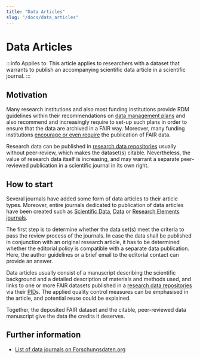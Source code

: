 ```yaml
---
title: "Data Articles"
slug: "/docs/data_articles"
---
```

# Data Articles

:::info Applies to:
This article applies to researchers with a dataset that warrants to publish an accompanying scientific data article in a scientific journal.
:::

## Motivation
Many research institutions and also most funding institutions provide RDM guidelines within their recommendations on [data management plans](/docs/data/dmp/) and also recommend and increasingly require to set-up such plans in order to ensure that the data are archived in a FAIR way. Moreover, many funding institutions [encourage or even require](https://forschungsdaten.info/fr/praxis-kompakt/english-pages/funder-guidelines/) the publication of FAIR data.

Research data can be published in [research data repositories](/docs/topics/repositories/) usually without peer-review, which makes the dataset(s) citable. Nevertheless, the value of research data itself is increasing, and may warrant a separate peer-reviewed publication in a scientific journal in its own right. 

## How to start

Several journals have added some form of data articles to their article types. Moreover, entire journals dedicated to publication of data articles have been created such as [Scientific Data](https://www.nature.com/sdata/), [Data](https://www.mdpi.com/journal/data) or [Research Elements journals](https://www.elsevier.com/authors/tools-and-resources/research-elements-journals).  

The first step is to determine whether the data set(s) meet the criteria to pass the review process of the journals. In case the data shall be published in conjunction with an original research article, it has to be determined whether the editorial policy is compatible with a separate data publication. Here, the author guidelines or a brief email to the editorial contact can provide an answer. 

Data articles usually consist of a manuscript describing the scientific background and a detailed description of materials and methods used, and links to one or more FAIR datasets published in a [research data repositories](/docs/topics/repositories/) via their [PID](/docs/topics/PID/)s. The applied quality control measures can be emphasised in the article, and potential reuse could be explained. 

Together, the deposited FAIR dataset and the citable, peer-reviewed data manuscript give the data the credits it deserves. 
## Further information

- [List of data journals on Forschungsdaten.org](https://www.forschungsdaten.org/index.php/Data_Journals)